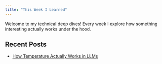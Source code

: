 ```yaml
---
title: "This Week I Learned"
---
```


Welcome to my technical deep dives! Every week I explore how something interesting actually works under the hood.

## Recent Posts

- [How Temperature Actually Works in LLMs](posts/temperature-llms/index.html)